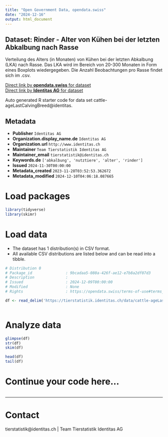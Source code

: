 ```yaml
---
title: "Open Government Data, opendata.swiss"
date: "2024-12-16"
output: html_document
---
```


## Dataset: Rinder - Alter von Kühen bei der letzten Abkalbung nach Rasse

Verteilung des Alters (in Monaten) von Kühen bei der letzten Abkalbung (LKA) nach Rasse. Das LKA wird im Bereich von 20-300 Monaten in Form eines Boxplots wiedergegeben. Die Anzahl Beobachtungen pro Rasse findet sich im .csv.

[Direct link by **opendata.swiss** for dataset](https://opendata.swiss/de/dataset/rinder-alter-von-kuhen-bei-der-letzten-abkalbung-nach-rasse)<br>
[Direct link by **Identitas AG** for dataset](https://tierstatistik.identitas.ch/)

Auto generated R starter code for data set cattle-ageLastCalvingBreed@identitas.

## Metadata

- **Publisher** `Identitas AG`
- **Organization.display_name.de** `Identitas AG`
- **Organization.url** `http://www.identitas.ch`
- **Maintainer** `Team Tierstatistik Identitas AG`
- **Maintainer_email** `tierstatistik@identitas.ch`
- **Keywords.de** `['abkalbung', 'nutztiere', 'alter', 'rinder']`
- **Issued** `2024-11-30T00:00:00`
- **Metadata_created** `2023-11-28T03:52:53.362672`
- **Metadata_modified** `2024-12-10T04:06:18.087665`


# Load packages

```r

library(tidyverse)
library(skimr)

```

# Load data

-   The dataset has 1 distribution(s) in CSV format.
-   All available CSV distributions are listed below and can be read into a tibble.

```r

# Distribution 0
# Package_id               : 9bcadaa5-080a-426f-ae12-e7b8a2df07d3
# Description              : 
# Issued                   : 2024-12-09T00:00:00
# Modified                 : None
# Rights                   : https://opendata.swiss/terms-of-use#terms_by

df <- read_delim('https://tierstatistik.identitas.ch/data/cattle-ageLastCalvingBreed.csv')



```

# Analyze data

```r

glimpse(df)
str(df)
skim(df)

head(df)
tail(df)

```

# Continue your code here...

```r

```

------------------------------------------------------------------------

# Contact

tierstatistik@identitas.ch | Team Tierstatistik Identitas AG
